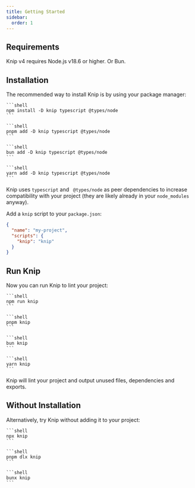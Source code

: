 ```yaml
---
title: Getting Started
sidebar:
  order: 1
---
```



## Requirements

Knip v4 requires Node.js v18.6 or higher. Or Bun.

## Installation

The recommended way to install Knip is by using your package manager:

<Tabs>
  <TabItem label="npm">

    ```shell
    npm install -D knip typescript @types/node
    ```

  </TabItem>
  <TabItem label="pnpm">

    ```shell
    pnpm add -D knip typescript @types/node
    ```

  </TabItem>
  <TabItem label="bun">

    ```shell
    bun add -D knip typescript @types/node
    ```

  </TabItem>
  <TabItem label="yarn">

    ```shell
    yarn add -D knip typescript @types/node
    ```

  </TabItem>
</Tabs>

Knip uses `typescript` and ` @types/node` as peer dependencies to increase
compatibility with your project (they are likely already in your `node_modules`
anyway).

Add a `knip` script to your `package.json`:

```json title="package.json"
{
  "name": "my-project",
  "scripts": {
    "knip": "knip"
  }
}
```

## Run Knip

Now you can run Knip to lint your project:

<Tabs>
  <TabItem label="npm">

    ```shell
    npm run knip
    ```

  </TabItem>
  <TabItem label="pnpm">

    ```shell
    pnpm knip
    ```

  </TabItem>
  <TabItem label="bun">

    ```shell
    bun knip
    ```

  </TabItem>
  <TabItem label="yarn">

    ```shell
    yarn knip
    ```

  </TabItem>
</Tabs>

Knip will lint your project and output unused files, dependencies and exports.

## Without Installation

Alternatively, try Knip without adding it to your project:

<Tabs>
  <TabItem label="npm">

    ```shell
    npx knip
    ```

  </TabItem>
  <TabItem label="pnpm">

    ```shell
    pnpm dlx knip
    ```

  </TabItem>
  <TabItem label="bun">

    ```shell
    bunx knip
    ```

  </TabItem>
</Tabs>
